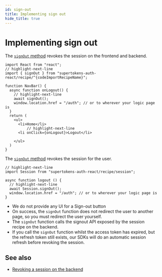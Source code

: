 ```yaml
---
id: sign-out
title: Implementing sign out
hide_title: true
---
```


<!-- COPY DOCS -->
<!-- ./thirdpartyemailpassword/pre-built-ui/sign-out.mdx -->


# Implementing sign out

<FrontendPreBuiltUITabs>
<TabItem value="reactjs">

The [`signOut` method](https://supertokens.com/docs/auth-react/modules/recipe_^{docsLinkRecipeName}.html#signOut) revokes the session on the frontend and backend.

```tsx
import React from "react";
// highlight-next-line
import { signOut } from "supertokens-auth-react/recipe/^{codeImportRecipeName}";

function NavBar() {
  async function onLogout() {
    // highlight-next-line
    await signOut();
    window.location.href = "/auth"; // or to wherever your logic page is
  }
  return (
    <ul>
      <li>Home</li>
          // highlight-next-line
      <li onClick={onLogout}>Logout</li>

    </ul>
  )
}
```
</TabItem>

<TabItem value="angular">

The [`signOut` method](https://supertokens.com/docs/auth-react/modules/recipe_session.html#signOut-1) revokes the session for the user.

```tsx
// highlight-next-line
import Session from "supertokens-auth-react/recipe/session";

async function logout () {
  // highlight-next-line
  await Session.signOut(); 
  window.location.href = "/auth"; // or to wherever your logic page is
}
```

</TabItem>

</FrontendPreBuiltUITabs>

- We do not provide any UI for a Sign-out button
- On success, the `signOut` function does not redirect the user to another page, so you must redirect the user yourself.
- The `signOut` function calls the signout API exposed by the session recipe on the backend.
- If you call the `signOut` function whilst the access token has expired, but the refresh token still exists, our SDKs will do an automatic session refresh before revoking the session.

## See also

- [Revoking a session on the backend](../common-customizations/sessions/revoke-session) 